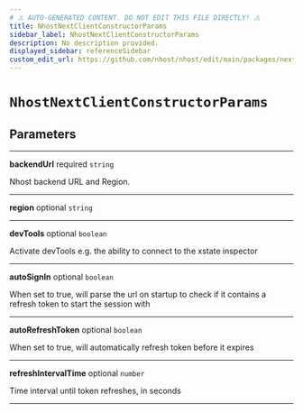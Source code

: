```yaml
---
# ⚠️ AUTO-GENERATED CONTENT. DO NOT EDIT THIS FILE DIRECTLY! ⚠️
title: NhostNextClientConstructorParams
sidebar_label: NhostNextClientConstructorParams
description: No description provided.
displayed_sidebar: referenceSidebar
custom_edit_url: https://github.com/nhost/nhost/edit/main/packages/nextjs/src/index.ts#L11
---
```


# `NhostNextClientConstructorParams`

## Parameters

---

**<span className="parameter-name">backendUrl</span>** <span className="optional-status">required</span> `string`

Nhost backend URL and Region.

---

**<span className="parameter-name">region</span>** <span className="optional-status">optional</span> `string`

---

**<span className="parameter-name">devTools</span>** <span className="optional-status">optional</span> `boolean`

Activate devTools e.g. the ability to connect to the xstate inspector

---

**<span className="parameter-name">autoSignIn</span>** <span className="optional-status">optional</span> `boolean`

When set to true, will parse the url on startup to check if it contains a refresh token to start the session with

---

**<span className="parameter-name">autoRefreshToken</span>** <span className="optional-status">optional</span> `boolean`

When set to true, will automatically refresh token before it expires

---

**<span className="parameter-name">refreshIntervalTime</span>** <span className="optional-status">optional</span> `number`

Time interval until token refreshes, in seconds

---
